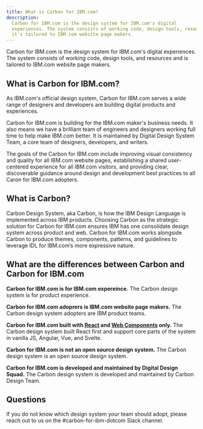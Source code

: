 ```yaml
---
title: What is Carbon for IBM.com?
description:
  Carbon for IBM.com is the design system for IBM.com's digital
  experiences. The system consists of working code, design tools, resources and
  it's tailored to IBM.com website page makers.
---
```


<PageDescription>

Carbon for IBM.com is the design system for IBM.com's digital experiences. The system consists of working code, design tools, and resources and is tailored to IBM.com website page makers.

</PageDescription>

## What is Carbon for IBM.com?

As IBM.com's official design system, Carbon for IBM.com serves a wide range of designers and
developers are building digital products and experiences.

Carbon for IBM.com is building for the IBM.com maker's business needs. It also means we have a brilliant team of engineers
and designers working full time to help make IBM.com better. It is maintained by Digital Design System Team, a
core team of designers, developers, and writers. 

The goals of the Carbon for IBM.com include improving visual consistency and quality for all IBM.com website pages,
establishing a shared user-centered experience for all IBM.com visitors, and providing
clear, discoverable guidance around design and development best practices to all Caron for IBM.com adopters.

## What is Carbon?

Carbon Design System, aka Carbon, is how the IBM Design Language is implemented across IBM products. Choosing Carbon as the strategic solution for Carbon for IBM.com ensures IBM has one consolidate design system across product and web. Carbon for IBM.com works alongside Carbon to produce themes, components, patterns, and guidelines to leverage IDL for IBM.com’s more expressive nature.


## What are the differences between Carbon and Carbon for IBM.com

**Carbon for IBM.com is for IBM.com expereince.** The Carbon design system is for product experience.

**Carbon for IBM.com adoprers is IBM.com website page makers.** The Carbon design system adopters are IBM product teams.

**Carbon for IBM.com built with [React](/https://ibmdotcom-react.mybluemix.net/?path=/story/overview-getting-started--page) and [Web Components](https://ibmdotcom-web-components.mybluemix.net/?path=/story/overview-getting-started--page) only.** The Carbon design system built React first and support core parts of the system in vanilla JS, Angular, Vue, and Svelte.

**Carbon for IBM.com is not an open source design system.** The Carbon design system is an open source design system.

**Carbon for IBM.com is developed and maintained by Digital Design Squad.** The Carbon design system is developed and maintained by Carbon Design Team.


## Questions

If you do not know which design system your team should adopt, please reach out to us on the #carbon-for-ibm-dotcom Slack channel. 


